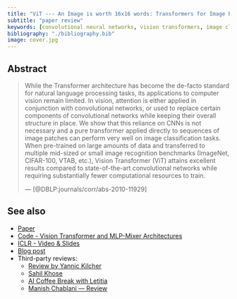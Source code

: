 ```yaml
---
title: "ViT --- An Image is worth 16x16 words: Transformers for Image Recognition at scale"
subtitle: "paper review"
keywords: [convolutional neural networks, vision transformers, image classification, object detection, semantic segmentation]
bibliography: "./bibliography.bib"
image: cover.jpg
---
```


## Abstract

> While the Transformer architecture has become the de-facto standard for natural language processing tasks, its applications to computer vision remain limited. In vision, attention is either applied in conjunction with convolutional networks, or used to replace certain components of convolutional networks while keeping their overall structure in place. We show that this reliance on CNNs is not necessary and a pure transformer applied directly to sequences of image patches can perform very well on image classification tasks. When pre-trained on large amounts of data and transferred to multiple mid-sized or small image recognition benchmarks (ImageNet, CIFAR-100, VTAB, etc.), Vision Transformer (ViT) attains excellent results compared to state-of-the-art convolutional networks while requiring substantially fewer computational resources to train.
>
> --- [@DBLP:journals/corr/abs-2010-11929] 

## See also

- [Paper](https://arxiv.org/abs/2010.11929)
- [Code - Vision Transformer and MLP-Mixer Architectures](https://github.com/google-research/vision_transformer)
- [ICLR - Video & Slides](https://iclr.cc/virtual/2021/oral/3458)
- [Blog post](https://research.google/pubs/an-image-is-worth-16x16-words-transformers-for-image-recognition-at-scale/)
- Third-party reviews:
    - [Review by Yannic Kilcher](https://www.youtube.com/@YannicKilcher)
    - [Sahil Khose](https://www.youtube.com/watch?v=aD-D8-D-ZyY)
    - [AI Coffee Break with Letitia](https://www.youtube.com/watch?v=DVoHvmww2lQ)
    - [Manish Chablani --- Review](https://medium.com/@ManishChablani/vision-transformer-vit-an-image-is-worth-16x16-words-transformers-for-image-recognition-at-a4bd5c6f17a7)
